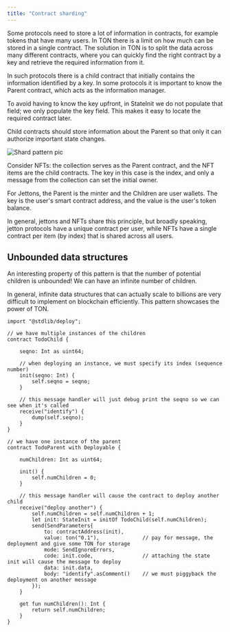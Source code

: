 ```yaml
---
title: "Contract sharding"
---
```



Some protocols need to store a lot of information in contracts, for example tokens that have many users. In TON there is a limit on how much can be stored in a single contract. The solution in TON is to split the data across many different contracts, where you can quickly find the right contract by a key and retrieve the required information from it.

In such protocols there is a child contract that initially contains the information identified by a key. In some protocols it is important to know the Parent contract, which acts as the information manager.

To avoid having to know the key upfront, in StateInit we do not populate that field; we only populate the key field. This makes it easy to locate the required contract later.

<Aside type="caution">
    Child contracts should store information about the Parent so that only it can authorize important state changes.
</Aside>

![Shard pattern pic](/techniques/pictures/childParent.jpg)

Consider NFTs: the collection serves as the Parent contract, and the NFT items are the child contracts. The key in this case is the index, and only a message from the collection can set the initial owner.

For Jettons, the Parent is the minter and the Children are user wallets. The key is the user's smart contract address, and the value is the user's token balance.

In general, jettons and NFTs share this principle, but broadly speaking, jetton protocols have a unique contract per user, while NFTs have a single contract per item (by index) that is shared across all users.

## Unbounded data structures

An interesting property of this pattern is that the number of potential children is unbounded! We can have an infinite number of children.

In general, infinite data structures that can actually scale to billions are very difficult to implement on blockchain efficiently. This pattern showcases the power of TON.

```tact Tact
import "@stdlib/deploy";

// we have multiple instances of the children
contract TodoChild {

    seqno: Int as uint64;
 
    // when deploying an instance, we must specify its index (sequence number)
    init(seqno: Int) {
        self.seqno = seqno;
    }

    // this message handler will just debug print the seqno so we can see when it's called
    receive("identify") {
        dump(self.seqno);
    }
}

// we have one instance of the parent
contract TodoParent with Deployable {

    numChildren: Int as uint64;
 
    init() {
        self.numChildren = 0;
    }

    // this message handler will cause the contract to deploy another child
    receive("deploy another") {
        self.numChildren = self.numChildren + 1;
        let init: StateInit = initOf TodoChild(self.numChildren);
        send(SendParameters{
            to: contractAddress(init),
            value: ton("0.1"),              // pay for message, the deployment and give some TON for storage
            mode: SendIgnoreErrors,
            code: init.code,                // attaching the state init will cause the message to deploy
            data: init.data,
            body: "identify".asComment()    // we must piggyback the deployment on another message
        });
    }

    get fun numChildren(): Int {
        return self.numChildren;
    }
}
```